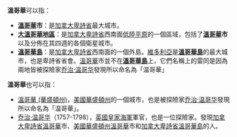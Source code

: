 '''溫哥華'''可以指：
*'''[[溫哥華|溫哥華]]市'''：是[[加拿大|加拿大]][[卑詩省|卑詩省]]最大城市。
*'''[[大溫哥華地區|大溫哥華地區]]'''：是[[加拿大|加拿大]][[卑詩省|卑詩省]]西南面[[低陸平原|低陸平原]]的一個區域，包括了'''[[溫哥華|溫哥華]]市'''以及分佈在其四週的各個衛星城市。
*'''[[溫哥華島|溫哥華島]]'''：是[[加拿大|加拿大]][[卑詩省|卑詩省]]西南面的一個外島。[[維多利亞_(不列顛哥倫比亞)|維多利亞]]是'''[[溫哥華島|溫哥華島]]'''的最大城市，也是卑詩省省會。[[溫哥華|溫哥華]]市並不在'''[[溫哥華島|溫哥華島]]'''上，它們名稱上的雷同是因為兩地皆被探險家[[乔治·温哥华|乔治·温哥华]]發現所以命名為「温哥華」
'''溫哥華'''也可以指：
*[[溫哥華_(華盛頓州)|溫哥華 (華盛頓州)]]，[[美國|美國]][[華盛頓州|華盛頓州]]的一個城市，也是被探險家[[乔治·温哥华|乔治·温哥华]]發現所以命名為「温哥華」。
*[[乔治·温哥华|乔治·温哥华]]（1757-1798），[[英國皇家海軍|英國皇家海軍]]軍官，也是一位探險家。發現[[溫哥華|加拿大卑詩省溫哥華]]市、[[溫哥華_(華盛頓州)|美國華盛頓州溫哥華]]市和[[加拿大|加拿大]][[卑詩省|卑詩省]][[溫哥華島|溫哥華島]]的人。
{{disambig|W|Cat=三字译名消歧义}}